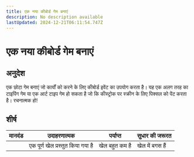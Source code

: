 ```yaml
---
title: एक नया कीबोर्ड गेम बनाएं
description: No description available
lastUpdated: 2024-12-21T06:11:54.747Z
---
```


# एक नया कीबोर्ड गेम बनाएं

## अनुदेश

एक छोटा गेम बनाएं जो कार्यों को करने के लिए कीबोर्ड इवेंट का उपयोग करता है। यह एक अलग तरह का टाइपिंग गेम या एक आर्ट टाइप गेम हो सकता है जो कि कीस्ट्रोक पर स्क्रीन के लिए पिक्सल को पेंट करता है। रचनात्मक हो!

## शीर्ष

| मानदंड | उदाहरणात्मक                                      | पर्याप्त                                              | सुधार की जरूरत                       |
| -------- | ------------------------ | ------------------------ | ----------------- |
|          | एक पूर्ण खेल प्रस्तुत किया गया है | खेल बहुत कम है | खेल में बगस हैं |

